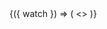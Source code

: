 
<Meta title="Form" />

<Story name="Creation">
  <Form
    onSubmit={console.log}
    translationPath={["sample", "form"]}
    defaultValues={{
      name: "",
      password: "",
      active: true,
    }}
  >
    <FormRow>
      <ControlledInputField name="name" />
    </FormRow>
    <FormRow>
      <ControlledSecretConfirmationField name="password" />
    </FormRow>
    <FormRow>
      <ControlledCheckboxField name="active" />
    </FormRow>
  </Form>
</Story>

<Story name="Editing">
  <Form
    onSubmit={console.log}
    translationPath={["sample", "form"]}
    defaultValues={{
      name: "trillian",
      password: "secret",
      active: true,
    }}
  >
    <FormRow>
      <ControlledInputField name="name" />
    </FormRow>
    <FormRow>
      <ControlledSecretConfirmationField name="password" />
    </FormRow>
    <FormRow>
      <ControlledCheckboxField name="active" />
    </FormRow>
  </Form>
</Story>

<Story name="GlobalConfiguration">
  <Form
    onSubmit={console.log}
    translationPath={["sample", "form"]}
    defaultValues={{
      url: "",
      filter: "",
      username: "",
      password: "",
      roleLevel: "",
      updateIssues: false,
      disableRepoConfig: false,
    }}
  >
    {({ watch }) => (
      <>
        <FormRow>
          <ControlledInputField name="url" label="URL" helpText="URL of Jira installation (with context path)." />
        </FormRow>
        <FormRow>
          <ControlledInputField name="filter" label="Project Filter" helpText="Filters for jira project key." />
        </FormRow>
        <FormRow>
          <ControlledCheckboxField
            name="updateIssues"
            label="Update Jira Issues"
            helpText="Enable the automatic update function."
          />
        </FormRow>
        <FormRow hide={watch("filter")}>
          <ControlledInputField
            name="username"
            label="Username"
            helpText="Jira username for connection."
            className="is-half"
          />
          <ControlledInputField
            name="password"
            label="Password"
            helpText="Jira password for connection."
            type="password"
            className="is-half"
          />
        </FormRow>
        <FormRow hide={watch("filter")}>
          <ControlledInputField
            name="roleLevel"
            label="Role Visibility"
            helpText="Defines for which Project Role the comments are visible."
          />
        </FormRow>
        <FormRow>
          <ControlledCheckboxField
            name="disableRepoConfig"
            label="Do not allow repository configuration"
            helpText="Do not allow repository owners to configure jira instances."
          />
        </FormRow>
      </>
    )}
  </Form>
</Story>

<Story name="RepoConfiguration">
  <Form
    onSubmit={console.log}
    translationPath={["sample", "form"]}
    defaultValues={{
      url: "",
      option: "",
      anotherOption: "",
      disableA: false,
      disableB: false,
      disableC: true,
    }}
  >
    <ControlledInputField name="url" />
    <ControlledInputField name="option" />
    <ControlledInputField name="anotherOption" />
    <ControlledCheckboxField name="disableA" />
    <ControlledCheckboxField name="disableB" />
    <ControlledCheckboxField name="disableC" />
  </Form>
</Story>

<Story name="ReadOnly">
  <Form
    onSubmit={console.log}
    translationPath={["sample", "form"]}
    defaultValues={{
      name: "trillian",
      password: "secret",
      active: true,
    }}
    readOnly
  >
    <FormRow>
      <ControlledInputField name="name" />
    </FormRow>
    <FormRow>
      <ControlledSecretConfirmationField name="password" />
    </FormRow>
    <FormRow>
      <ControlledCheckboxField name="active" />
    </FormRow>
  </Form>
</Story>
